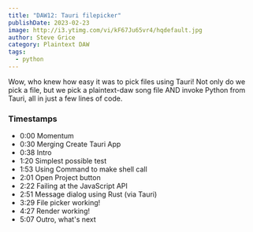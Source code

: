 ```yaml
---
title: "DAW12: Tauri filepicker"
publishDate: 2023-02-23
image: http://i3.ytimg.com/vi/kF67Ju65vr4/hqdefault.jpg
author: Steve Grice
category: Plaintext DAW
tags:
  - python
---
```


Wow, who knew how easy it was to pick files using Tauri! Not only do we pick a file, but we pick a plaintext-daw song file AND invoke Python from Tauri, all in just a few lines of code.


<BlogYoutubeVideo videoId="kF67Ju65vr4" />

### Timestamps

- 0:00 Momentum
- 0:30 Merging Create Tauri App
- 0:38 Intro
- 1:20 Simplest possible test
- 1:53 Using Command to make shell call
- 2:01 Open Project button
- 2:22 Failing at the JavaScript API
- 2:51 Message dialog using Rust (via Tauri)
- 3:29 File picker working!
- 4:27 Render working!
- 5:07 Outro, what's next
